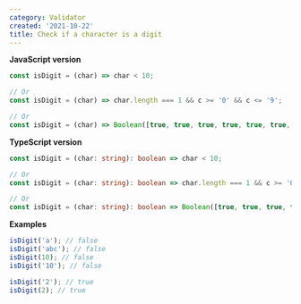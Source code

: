 ```yaml
---
category: Validator
created: '2021-10-22'
title: Check if a character is a digit
---
```


**JavaScript version**

```js isDigit.js
const isDigit = (char) => char < 10;

// Or
const isDigit = (char) => char.length === 1 && c >= '0' && c <= '9';

// Or
const isDigit = (char) => Boolean([true, true, true, true, true, true, true, true, true, true][char]);
```

**TypeScript version**

```ts isDigit.ts
const isDigit = (char: string): boolean => char < 10;

// Or
const isDigit = (char: string): boolean => char.length === 1 && c >= '0' && c <= '9';

// Or
const isDigit = (char: string): boolean => Boolean([true, true, true, true, true, true, true, true, true, true][char]);
```

**Examples**

```js examples.js
isDigit('a'); // false
isDigit('abc'); // false
isDigit(10); // false
isDigit('10'); // false

isDigit('2'); // true
isDigit(2); // true
```
